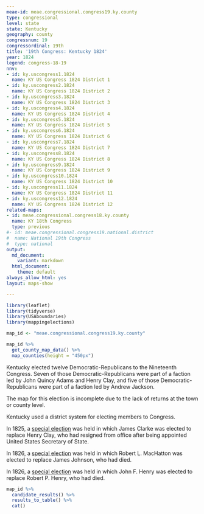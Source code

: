 ```yaml
---
meae-id: meae.congressional.congress19.ky.county
type: congressional
level: state
state: Kentucky
geography: county
congressnum: 19
congressordinal: 19th
title: '19th Congress: Kentucky 1824'
year: 1824
legend: congress-18-19
nnv:
- id: ky.uscongress1.1824
  name: KY US Congress 1824 District 1
- id: ky.uscongress2.1824
  name: KY US Congress 1824 District 2
- id: ky.uscongress3.1824
  name: KY US Congress 1824 District 3
- id: ky.uscongress4.1824
  name: KY US Congress 1824 District 4
- id: ky.uscongress5.1824
  name: KY US Congress 1824 District 5
- id: ky.uscongress6.1824
  name: KY US Congress 1824 District 6
- id: ky.uscongress7.1824
  name: KY US Congress 1824 District 7
- id: ky.uscongress8.1824
  name: KY US Congress 1824 District 8
- id: ky.uscongress9.1824
  name: KY US Congress 1824 District 9
- id: ky.uscongress10.1824
  name: KY US Congress 1824 District 10
- id: ky.uscongress11.1824
  name: KY US Congress 1824 District 11
- id: ky.uscongress12.1824
  name: KY US Congress 1824 District 12
related-maps:
- id: meae.congressional.congress18.ky.county
  name: KY 18th Congress
  type: previous
#- id: meae.congressional.congress19.national.district
#  name: National 19th Congress
#  type: national
output:
  md_document:
    variant: markdown
  html_document:
    theme: default
always_allow_html: yes
layout: maps-show

---
```


```r
library(leaflet)
library(tidyverse)
library(USAboundaries)
library(mappingelections)

map_id <- "meae.congressional.congress19.ky.county"
```

<div class="map">

```r
map_id %>%
  get_county_map_data() %>%
  map_counties(height = "450px")
```

</div>

Kentucky elected twelve Democratic-Republicans to the Nineteenth Congress. Seven of those Democratic-Republicans were part of a faction led by John Quincy Adams and Henry Clay, and five of those Democratic-Republicans were part of a faction led by Andrew Jackson.

The map for this election is incomplete due to the lack of returns at the town or county level.

Kentucky used a district system for electing members to Congress.

In 1825, a [special election](https://elections.lib.tufts.edu/catalog/tufts:ky.specialcongress3.1825) was held in which James Clarke was elected to replace Henry Clay, who had resigned from office after being appointed United States Secretary of State.

In 1826, a [special election](https://elections.lib.tufts.edu/catalog/tufts:ky.uscongress5.1826) was held in which Robert L. MacHatton was elected to replace James Johnson, who had died.

In 1826, a [special election](https://elections.lib.tufts.edu/catalog/tufts:ky.uscongress12.1826) was held in which John F. Henry was elected to replace Robert P. Henry, who had died.

<div class="results-table">

```r
map_id %>%
  candidate_results() %>%
  results_to_table() %>%
  cat()
```

</div>
